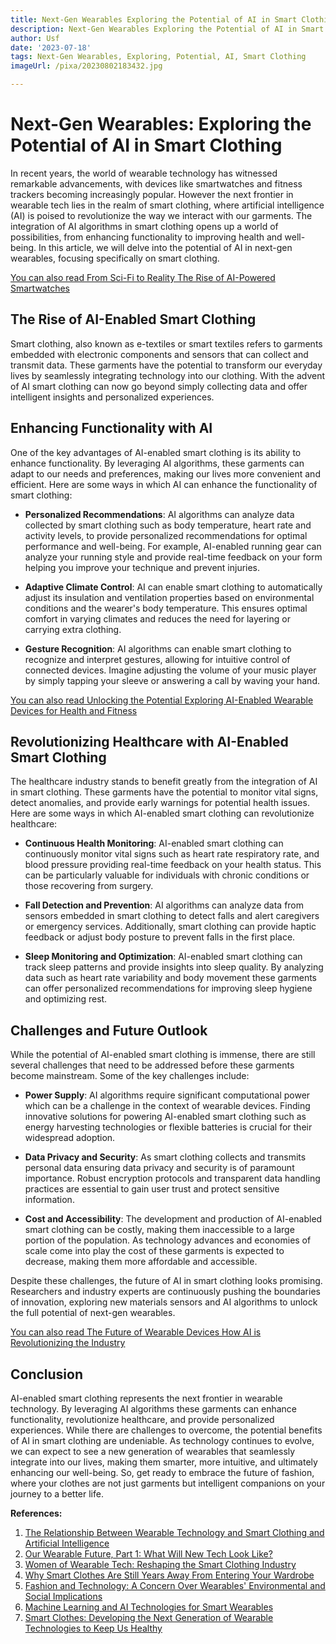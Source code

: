 ```yaml
---
title: Next-Gen Wearables Exploring the Potential of AI in Smart Clothing
description: Next-Gen Wearables Exploring the Potential of AI in Smart Clothing
author: Usf
date: '2023-07-18'
tags: Next-Gen Wearables, Exploring, Potential, AI, Smart Clothing
imageUrl: /pixa/20230802183432.jpg

---
```

# Next-Gen Wearables: Exploring the Potential of AI in Smart Clothing

In recent years, the world of wearable technology has witnessed remarkable advancements, with devices like smartwatches and fitness trackers becoming increasingly popular. However the next frontier in wearable tech  lies in the realm of smart clothing, where artificial intelligence  (AI) is poised to  revolutionize the  way we interact with our garments. The integration of AI algorithms in smart clothing opens up a world of possibilities, from enhancing functionality to improving health and well-being. In this article, we will delve into the potential of AI in  next-gen wearables, focusing specifically on smart clothing.

[You can also read From Sci-Fi  to Reality  The Rise  of AI-Powered Smartwatches](From%20Sci-Fi%20to%20Reality%20The%20Rise%20of%20AI-Powered%20Smartwatches)


## The  Rise of AI-Enabled Smart Clothing

Smart  clothing, also known as e-textiles  or  smart textiles refers to garments embedded with  electronic components and sensors that can collect and transmit data. These garments have  the potential to transform our everyday lives by seamlessly integrating technology into our clothing. With the advent of AI smart clothing can now go beyond simply collecting data and  offer intelligent insights and personalized experiences.

## Enhancing Functionality with AI

One of the key  advantages of AI-enabled smart clothing is its ability to enhance functionality. By leveraging AI algorithms, these garments can adapt to our needs and preferences, making our lives  more convenient and efficient. Here are some  ways in which AI  can enhance the functionality of smart clothing:

- **Personalized Recommendations**: AI algorithms can analyze data collected by smart clothing such as body temperature, heart  rate and activity levels, to  provide personalized recommendations for optimal performance and well-being. For example, AI-enabled running gear can analyze your running style and provide real-time feedback on your form helping you improve your technique and prevent injuries.

- **Adaptive Climate Control**: AI  can enable smart clothing to automatically  adjust its insulation and ventilation properties based on environmental conditions and the wearer's body temperature. This ensures optimal  comfort in varying climates and reduces the need for layering or carrying extra clothing.

- **Gesture  Recognition**: AI algorithms can enable smart clothing to recognize and interpret gestures, allowing for intuitive control  of connected devices. Imagine adjusting  the volume  of  your  music  player by simply tapping your sleeve or answering a call by  waving your hand.

[You can also read Unlocking the  Potential Exploring AI-Enabled Wearable Devices for Health and Fitness](Unlocking%20the%20Potential%20Exploring%20AI-Enabled%20Wearable%20Devices%20for%20Health%20and%20Fitness)


## Revolutionizing Healthcare with AI-Enabled Smart Clothing

The healthcare industry stands to benefit greatly from the integration of AI in smart clothing. These  garments have the potential to  monitor vital signs,  detect anomalies, and provide  early warnings for potential health issues. Here are some ways  in which AI-enabled smart clothing can revolutionize healthcare:

- **Continuous Health Monitoring**: AI-enabled smart clothing  can continuously monitor  vital signs such as heart rate respiratory rate, and blood pressure providing real-time feedback on your health status. This  can  be particularly  valuable for individuals with chronic conditions  or those recovering from surgery.

- **Fall Detection and Prevention**: AI algorithms can analyze data from sensors embedded in smart clothing to  detect falls and alert caregivers or emergency services. Additionally, smart clothing can provide haptic feedback or adjust body posture to prevent falls in  the first place.

- **Sleep Monitoring and Optimization**: AI-enabled smart clothing  can track sleep patterns and  provide insights into  sleep quality.  By analyzing data such as heart rate variability and body movement these garments can  offer personalized recommendations for improving sleep hygiene and  optimizing  rest.

## Challenges and Future  Outlook

While the potential of AI-enabled smart clothing is  immense, there are still several challenges that  need  to be addressed before these garments become mainstream. Some of the key challenges include:

- **Power Supply**: AI algorithms require significant computational power which can be  a challenge in the context of wearable devices. Finding innovative solutions for  powering AI-enabled smart clothing such as energy harvesting technologies or flexible batteries is crucial  for their widespread adoption.

- **Data Privacy and Security**: As  smart clothing collects and transmits personal data ensuring data privacy and security is of paramount  importance. Robust encryption protocols and transparent data handling practices are essential  to gain user trust and protect  sensitive information.

- **Cost  and Accessibility**: The development and production of AI-enabled  smart clothing can be costly, making them inaccessible to a  large portion of  the population.  As technology advances and economies of scale  come into play  the cost of these  garments is expected to decrease, making them more  affordable and accessible.

Despite these challenges, the future of AI in smart clothing looks promising. Researchers and industry experts are continuously pushing  the boundaries of innovation,  exploring  new materials sensors and AI algorithms to  unlock the full potential of next-gen wearables.

[You can also  read The Future of Wearable Devices How AI is Revolutionizing the Industry](The%20Future%20of%20Wearable%20Devices%20How%20AI%20is%20Revolutionizing%20the%20Industry)


## Conclusion

AI-enabled smart clothing represents the next frontier in wearable  technology. By leveraging AI  algorithms these garments can enhance  functionality, revolutionize healthcare, and provide personalized experiences. While there are challenges to overcome,  the potential benefits of AI in smart  clothing are undeniable. As technology continues to evolve, we can expect to see a new generation of wearables that seamlessly integrate  into our lives,  making them smarter, more intuitive,  and ultimately enhancing our well-being. So, get ready to embrace the future of fashion, where your clothes are not just garments but intelligent companions on your journey  to a better life.

**References:**

1. [The Relationship Between Wearable Technology and Smart Clothing and Artificial Intelligence](https://ts2.space/en/the-relationship-between-wearable-technology-and-smart-clothing-and-artificial-intelligence/)
2.  [Our Wearable  Future, Part 1: What Will New Tech Look Like?](https://med.stanford.edu/snyderlab/news/2022-our-wearable-future--part-1--what-will-new-tech-look-like--.html)
3. [Women  of Wearable Tech: Reshaping the Smart Clothing Industry](https://apparelresources.com/technology-news/manufacturing-tech/women-wearable-tech-reshaping-smart-clothing-industry/)
4. [Why Smart Clothes Are Still Years Away  From  Entering Your Wardrobe](https://www.cnet.com/tech/mobile/why-smart-clothes-are-still-years-away-from-entering-your-wardrobe/)
5. [Fashion and Technology: A Concern Over Wearables'  Environmental and Social Implications](https://www.emerald.com/insight/content/doi/10.1108/978-1-80382-345-420231018)
6. [Machine  Learning and AI Technologies for Smart Wearables](https://www.mdpi.com/2079-9292/12/7/1509)
7. [Smart Clothes: Developing the Next Generation of Wearable Technologies to Keep Us Healthy](https://clinicalaffairs.umn.edu/news/smart-clothes-developing-next-generation-wearable-technologies-keep-us-healthy)